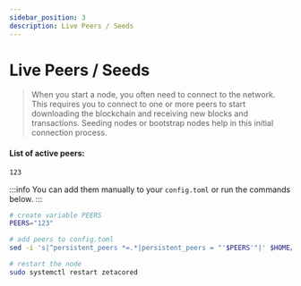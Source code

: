 ```yaml
---
sidebar_position: 3
description: Live Peers / Seeds
---
```


# Live Peers / Seeds

> When you start a node, you often need to connect to the network. This requires you to connect to one or more peers to start downloading the blockchain and receiving new blocks and transactions. Seeding nodes or bootstrap nodes help in this initial connection process.

#### List of active peers:
```bash
123
```

:::info
You can add them manually to your `config.toml` or run the commands below.
:::
```bash
# create variable PEERS
PEERS="123"

# add peers to config.toml
sed -i 's|^persistent_peers *=.*|persistent_peers = "'$PEERS'"|' $HOME/.zetacored/config/config.toml

# restart the node
sudo systemctl restart zetacored
```

<LivePeers />
